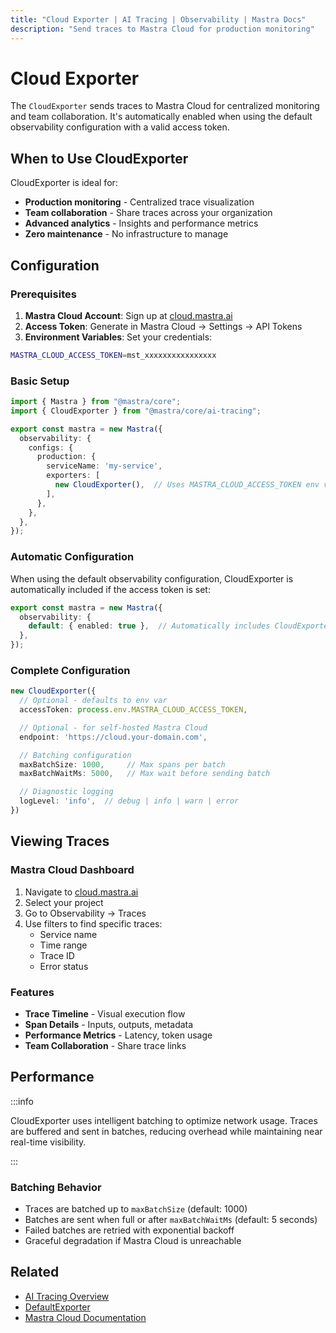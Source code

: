 ```yaml
---
title: "Cloud Exporter | AI Tracing | Observability | Mastra Docs"
description: "Send traces to Mastra Cloud for production monitoring"
---
```



# Cloud Exporter

The `CloudExporter` sends traces to Mastra Cloud for centralized monitoring and team collaboration. It's automatically enabled when using the default observability configuration with a valid access token.

## When to Use CloudExporter

CloudExporter is ideal for:
- **Production monitoring** - Centralized trace visualization
- **Team collaboration** - Share traces across your organization
- **Advanced analytics** - Insights and performance metrics
- **Zero maintenance** - No infrastructure to manage

## Configuration

### Prerequisites

1. **Mastra Cloud Account**: Sign up at [cloud.mastra.ai](https://cloud.mastra.ai)
2. **Access Token**: Generate in Mastra Cloud → Settings → API Tokens
3. **Environment Variables**: Set your credentials:

```bash filename=".env"
MASTRA_CLOUD_ACCESS_TOKEN=mst_xxxxxxxxxxxxxxxx
```

### Basic Setup

```typescript filename="src/mastra/index.ts"
import { Mastra } from "@mastra/core";
import { CloudExporter } from "@mastra/core/ai-tracing";

export const mastra = new Mastra({
  observability: {
    configs: {
      production: {
        serviceName: 'my-service',
        exporters: [
          new CloudExporter(),  // Uses MASTRA_CLOUD_ACCESS_TOKEN env var
        ],
      },
    },
  },
});
```

### Automatic Configuration

When using the default observability configuration, CloudExporter is automatically included if the access token is set:

```typescript
export const mastra = new Mastra({
  observability: {
    default: { enabled: true },  // Automatically includes CloudExporter if token exists
  },
});
```

### Complete Configuration

```typescript
new CloudExporter({
  // Optional - defaults to env var
  accessToken: process.env.MASTRA_CLOUD_ACCESS_TOKEN,

  // Optional - for self-hosted Mastra Cloud
  endpoint: 'https://cloud.your-domain.com',

  // Batching configuration
  maxBatchSize: 1000,     // Max spans per batch
  maxBatchWaitMs: 5000,   // Max wait before sending batch

  // Diagnostic logging
  logLevel: 'info',  // debug | info | warn | error
})
```

## Viewing Traces

### Mastra Cloud Dashboard

1. Navigate to [cloud.mastra.ai](https://cloud.mastra.ai)
2. Select your project
3. Go to Observability → Traces
4. Use filters to find specific traces:
   - Service name
   - Time range
   - Trace ID
   - Error status

### Features

- **Trace Timeline** - Visual execution flow
- **Span Details** - Inputs, outputs, metadata
- **Performance Metrics** - Latency, token usage
- **Team Collaboration** - Share trace links

## Performance

:::info

  CloudExporter uses intelligent batching to optimize network usage. Traces are buffered and sent in batches, reducing overhead while maintaining near real-time visibility.

:::

### Batching Behavior

- Traces are batched up to `maxBatchSize` (default: 1000)
- Batches are sent when full or after `maxBatchWaitMs` (default: 5 seconds)
- Failed batches are retried with exponential backoff
- Graceful degradation if Mastra Cloud is unreachable

## Related

- [AI Tracing Overview](/docs/observability/ai-tracing/overview)
- [DefaultExporter](/docs/observability/ai-tracing/exporters/default)
- [Mastra Cloud Documentation](https://cloud.mastra.ai/docs)